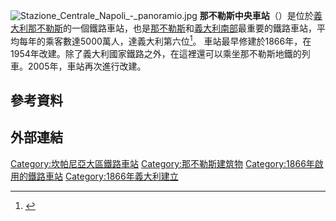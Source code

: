 {{noteTA|
T=zh-hk:那不勒斯中央車站; zh-cn:那不勒斯中央车站; zh-tw:拿坡里中央車站;|
G1=地名|
G2=Railway
}}
[[File:Stazione_Centrale_Napoli_-_panoramio.jpg|thumb]]
'''那不勒斯中央車站'''（{{lang-it|Stazione di Napoli Centrale}}）是位於[[義大利|義大利]][[那不勒斯|那不勒斯]]的一個鐵路車站，也是[[那不勒斯|那不勒斯]]和[[義大利南部|義大利南部]]最重要的鐵路車站，平均每年的乘客數達5000萬人，達義大利第六位<ref name=gs1>{{cite web|title=Napoli Centrale|url=http://www.grandistazioni.it/cms/v/index.jsp?vgnextoid=96d160d1be09a110VgnVCM1000003f16f90aRCRD|publisher=Grandi Stazioni|accessdate=30 December 2011|archive-url=https://web.archive.org/web/20170808234218/http://www.grandistazioni.it/cms/v/index.jsp?vgnextoid=96d160d1be09a110VgnVCM1000003f16f90aRCRD|archive-date=2017-08-08|dead-url=yes}}</ref>。 車站最早修建於1866年，在1954年改建。除了義大利國家鐵路之外，在這裡還可以乘坐那不勒斯地鐵的列車。2005年，車站再次進行改建。

==參考資料==
{{Reflist}}

==外部連結==
{{commonscat-inline|Napoli Centrale train station|Napoli Centrale railway station}}

[[Category:坎帕尼亞大區鐵路車站|Category:坎帕尼亞大區鐵路車站]]
[[Category:那不勒斯建筑物|Category:那不勒斯建筑物]]
[[Category:1866年啟用的鐵路車站|Category:1866年啟用的鐵路車站]]
[[Category:1866年義大利建立|Category:1866年義大利建立]]